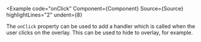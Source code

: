 
<Example
  code="onClick"
  Component={Component}
  Source={Source}
  highlightLines="2"
  undent={8}
>
  The `onClick` property can be used to add a handler which is called when
  the user clicks on the overlay.  This can be used to hide to overlay, for
  example.
</Example>
